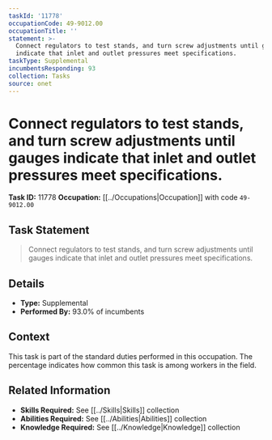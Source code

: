 ```yaml
---
taskId: '11778'
occupationCode: 49-9012.00
occupationTitle: ''
statement: >-
  Connect regulators to test stands, and turn screw adjustments until gauges
  indicate that inlet and outlet pressures meet specifications.
taskType: Supplemental
incumbentsResponding: 93
collection: Tasks
source: onet
---
```

# Connect regulators to test stands, and turn screw adjustments until gauges indicate that inlet and outlet pressures meet specifications.

**Task ID:** 11778
**Occupation:** [[../Occupations|Occupation]] with code `49-9012.00`

## Task Statement

> Connect regulators to test stands, and turn screw adjustments until gauges indicate that inlet and outlet pressures meet specifications.

## Details

- **Type:** Supplemental
- **Performed By:** 93.0% of incumbents

## Context

This task is part of the standard duties performed in this occupation. The percentage indicates how common this task is among workers in the field.

## Related Information

- **Skills Required:** See [[../Skills|Skills]] collection
- **Abilities Required:** See [[../Abilities|Abilities]] collection
- **Knowledge Required:** See [[../Knowledge|Knowledge]] collection
